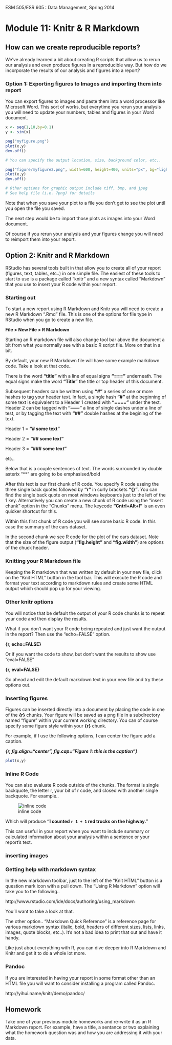 ESM 505/ESR 605 : Data Management, Spring 2014

Module 11: Knitr & R Markdown
====================

## How can we create reproducible reports?

We've already learned a bit about creating R scripts that allow us to rerun our analysis and even produce figures in a reproducible way.   But how do we incorporate the results of our analysis and figures into a report?  

### Option 1: Exporting figures to Images and importing them into report

You can export figures to images and paste them into a word processor like Microsoft Word.   This sort of works, but everytime you rerun your analysis you will need to update your numbers, tables and figures in your Word document.  

```r
x <- seq(1,10,by=0.1)
y <- sin(x)

png("myfigure.png")
plot(x,y)
dev.off()

# You can specify the output location, size, background color, etc..

png("figure/myfigure2.png", width=600, height=400, units="px", bg="light gray")
plot(x,y)
dev.off()

# Other options for graphic output include tiff, bmp, and jpeg
# See help file (i.e. ?png) for details

```

Note that when you save your plot to a file you don't get to see the plot until you open the file you saved.

The next step would be to import those plots as images into your Word document.

Of course if you rerun your analysis and your figures change you will need to reimport them into your report.


## Option 2:   Knitr and R Markdown

RStudio has several tools built in that allow you to create all of your report (figures, text, tables, etc..) in one simple file.  The easiest of these tools to start to use is a package called "knitr" and a new syntax called "Markdown" that you use to insert your R code within your report.

### Starting out 

To start a new report using R Markdown and Knitr you will need to create a new R Markdown ".Rmd" file.  This is one of the options for file type in RStudio when you go to create a new file.

**File > New File > R Markdown**

Starting an R markdown file will also change tool bar above the document a bit from what you normally see with a basic R script file.  More on that in a bit.

By default, your new R Markdown file will have some example markdown code.  Take a look at that code..

There is the word **"title"** with a line of equal signs **"==="** underneath.   The equal signs make the word **"Title"** the title or top header of this document.

Subsequent headers can be written using **"#"** a series of one or more hashes to tag your header text.  In fact, a single hash **"#"**  at the beginning of some text is equivalent to a Header 1 created with **"===="** under the text.  Header 2 can be tagged with **"------"** a line of single dashes under a line of test, or by tagging the text with **"##"** double hashes at the begining of the text.  

Header 1 = **"# some text"** 

Header 2 = **"## some text"**

Header 3 = **"### some text"**

etc..


Below that is a couple sentences of text.  The words surrounded by double asterix "**" are going to be emphasised/bold 

After this text is our first chunk of R code.  You specify R code useing the three single back quotes followed by **"r"** in curly brackets **"{}"**.  You can find the single back quote on most windows keyboards just to the left of the 1 key.   Alternatively you can create a new chunk of R code using the "insert chunk" option in the "Chunks" menu.   The keycode **"Cntrl+Alt+I"** is an even quicker shortcut for this.

Within this first chunk of R code you will see some basic R code.  In this case the summary of the cars dataset.

In the second chunk we see R code for the plot of the cars dataset.   Note that the size of the figure output (**"fig.height"** and **"fig.width"**) are options of the chuck header. 

### Knitting your R Markdown file

Keeping the R markdown that was written by default in your new file, click on the "Knit HTML" button in the tool bar.  This will execute the R code and format your text according to markdown rules and create some HTML output which should pop up for your viewing.

### Other knitr options

You will notice that be default the output of your R code chunks is to repeat your code and then display the results.  

What if you don't want your R code being repeated and just want the output in the report?  Then use the "echo=FALSE" option.   

**{r, echo=FALSE}**

Or if you want the code to show, but don't want the results to show use "eval=FALSE"

**{r, eval=FALSE}**

Go ahead and edit the default markdown text in your new file and try these options out.


### Inserting figures

Figures can be inserted directly into a document by placing the code in one of the **{r}** chunks.  Your figure will be saved as a png file in a subdirectory named "figure" within your current working directory.  You can of course specify some figure style within your **{r}** chunk.

For example, if I use the following options, I can center the figure add a caption.

***{r, fig.align="center", fig.cap="Figure 1: this is the caption"}***

```r

plot(x,y)

```

### Inline R Code

You can also evaluate R code outside of the chunks.  The format is single backquote, the letter r, your bit of r code, and closed with another single backquote.  For example.. 

![inline code](figure/markdownInline.png)

Which will produce **"I counted `r 1 + 1` red trucks on the highway."**

This can useful in your report when you want to include summary or calculated information about your analysis within a sentence or your report's text. 



### inserting images




### Getting help with markdown syntax

In the new markdown toolbar, just to the left of the "Knit HTML" button is a question mark icon with a pull down.  The "Using R Markdown" option will take you to the following..

http://www.rstudio.com/ide/docs/authoring/using_markdown

You'll want to take a look at that.

The other option.. "Markdown Quick Reference" is a reference page for various markdown syntax (italic, bold, headers of different sizes, lists, links, images, quote blocks, etc..).  It's not a bad idea to print that out and have it handy.


Like just about everything with R, you can dive deeper into R Markdown and Knitr and get it to do a whole lot more.  


### Pandoc

If you are interested in having your report in some format other than an HTML file you will want to consider installing a program called Pandoc.

http://yihui.name/knitr/demo/pandoc/



## Homework

Take one of your previous module homeworks and re-write it as an R Markdown report.  For example, have a title, a sentance or two explaining what the homework question was and how you are addressing it with your data.




